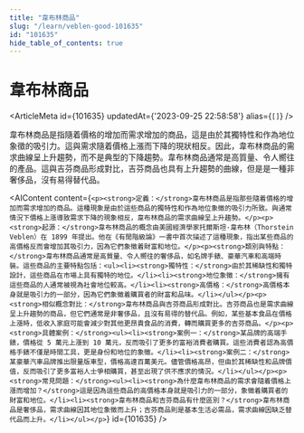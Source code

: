```yaml
---
title: "韋布林商品"
slug: "/learn/veblen-good-101635"
id: "101635"
hide_table_of_contents: true
---
```



# 韋布林商品

<ArticleMeta id={101635} updatedAt={'2023-09-25 22:58:58'} alias={`[]`} />
<div className='border-solid border-b border-t-0 my-4 border-[var(--ifm-color-gray-300)]' />

韋布林商品是指隨着價格的增加而需求增加的商品，這是由於其獨特性和作為地位象徵的吸引力。這與需求隨着價格上漲而下降的現狀相反。因此，韋布林商品的需求曲線呈上升趨勢，而不是典型的下降趨勢。韋布林商品通常是高質量、令人嚮往的產品。這與吉芬商品形成對比，吉芬商品也具有上升趨勢的曲線，但是是一種非奢侈品，沒有易得替代品。

<AIContent content={`<p><strong>定義：</strong>韋布林商品是指那些隨着價格的增加而需求增加的商品。這種現象是由於這些商品的獨特性和作為地位象徵的吸引力所致。與通常情況下價格上漲導致需求下降的現象相反，韋布林商品的需求曲線呈上升趨勢。</p><p><strong>起源：</strong>韋布林商品的概念由美國經濟學家托爾斯坦·韋布林（Thorstein Veblen）在 1899 年提出。他在《有閒階級論》一書中首次描述了這種現象，指出某些商品的高價格反而會增加其吸引力，因為它們象徵着財富和地位。</p><p><strong>類別與特點：</strong>韋布林商品通常是高質量、令人嚮往的奢侈品，如名牌手錶、豪華汽車和高端時裝。這些商品的主要特點包括：<ul><li><strong>獨特性：</strong>由於其稀缺性和獨特設計，這些商品在市場上具有獨特的地位。</li><li><strong>地位象徵：</strong>擁有這些商品的人通常被視為社會地位較高。</li><li><strong>高價格：</strong>高價格本身就是吸引力的一部分，因為它們象徵着購買者的財富和品味。</li></ul></p><p><strong>相似概念對比：</strong>韋布林商品與吉芬商品形成對比。吉芬商品也是需求曲線呈上升趨勢的商品，但它們通常是非奢侈品，且沒有易得的替代品。例如，某些基本食品在價格上漲時，低收入家庭可能會減少對其他更昂貴食品的消費，轉而購買更多的吉芬商品。</p><p><strong>具體案例：</strong><ul><li><strong>案例一：</strong>某品牌的高端手錶，價格從 5 萬元上漲到 10 萬元，反而吸引了更多的富裕消費者購買。這些消費者認為高價格手錶不僅是時間工具，更是身份和地位的象徵。</li><li><strong>案例二：</strong>某豪華汽車品牌推出限量版車型，價格高達百萬美元。儘管價格高昂，但由於其稀缺性和品牌價值，反而吸引了更多富裕人士爭相購買，甚至出現了供不應求的情況。</li></ul></p><p><strong>常見問題：</strong><ul><li><strong>為什麼韋布林商品的需求會隨着價格上漲而增加？</strong>這是因為這些商品的高價格本身就是吸引力的一部分，象徵着購買者的財富和地位。</li><li><strong>韋布林商品和吉芬商品有什麼區別？</strong>韋布林商品是奢侈品，需求曲線因其地位象徵而上升；吉芬商品則是基本生活必需品，需求曲線因缺乏替代品而上升。</li></ul></p>`} id={101635} />
